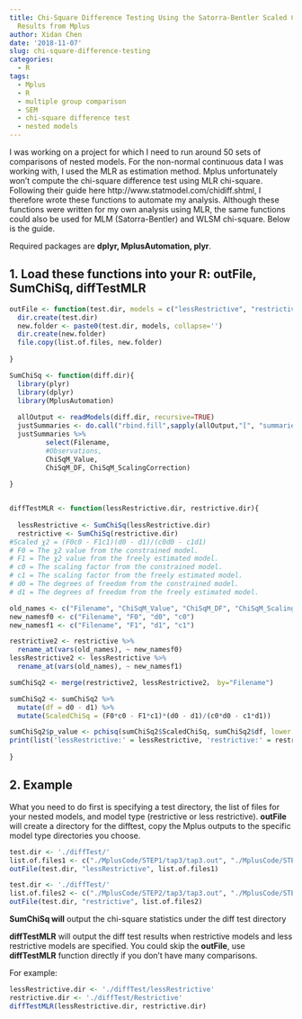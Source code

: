 ```yaml
---
title: Chi-Square Difference Testing Using the Satorra-Bentler Scaled Chi-Square with
  Results from Mplus
author: Xidan Chen
date: '2018-11-07'
slug: chi-square-difference-testing
categories: 
  - R 
tags:
  - Mplus
  - R
  - multiple group comparison
  - SEM
  - chi-square difference test
  - nested models
---
```

I was working on a project for which I need to run around 50 sets of comparisons of nested models. For the non-normal continuous data I was working with, I used the MLR as estimation method. Mplus unfortunately won’t compute the chi-square difference test using MLR chi-square. Following their guide here http://www.statmodel.com/chidiff.shtml, I therefore wrote these functions to automate my analysis. Although these functions were written for my own analysis using MLR, the same functions could also be used for MLM (Satorra-Bentler) and WLSM chi-square. Below is the guide. 

Required packages are **dplyr, MplusAutomation, plyr**. 

1. Load these functions into your R: **outFile, SumChiSq, diffTestMLR**
--
```r

outFile <- function(test.dir, models = c("lessRestrictive", "restrictive"), list.of.files){
  dir.create(test.dir)
  new.folder <- paste0(test.dir, models, collapse='')
  dir.create(new.folder)
  file.copy(list.of.files, new.folder)
  
}

SumChiSq <- function(diff.dir){
  library(plyr)
  library(dplyr)
  library(MplusAutomation)
  
  allOutput <- readModels(diff.dir, recursive=TRUE)
  justSummaries <- do.call("rbind.fill",sapply(allOutput,"[", "summaries"))
  justSummaries %>%
         select(Filename, 
         #Observations, 
         ChiSqM_Value, 
         ChiSqM_DF, ChiSqM_ScalingCorrection)
  
}


diffTestMLR <- function(lessRestrictive.dir, restrictive.dir){
  
  lessRestrictive <- SumChiSq(lessRestrictive.dir)
  restrictive <- SumChiSq(restrictive.dir)
#Scaled χ2 = (F0c0 - F1c1)(d0 - d1)/(c0d0 - c1d1)
# F0 = The χ2 value from the constrained model.
# F1 = The χ2 value from the freely estimated model.
# c0 = The scaling factor from the constrained model.
# c1 = The scaling factor from the freely estimated model.
# d0 = The degrees of freedom from the constrained model.
# d1 = The degrees of freedom from the freely estimated model.

old_names <- c("Filename", "ChiSqM_Value", "ChiSqM_DF", "ChiSqM_ScalingCorrection")
new_namesf0 <- c("Filename", "F0", "d0", "c0")
new_namesf1 <- c("Filename", "F1", "d1", "c1")

restrictive2 <- restrictive %>% 
  rename_at(vars(old_names), ~ new_namesf0)
lessRestrictive2 <- lessRestrictive %>% 
  rename_at(vars(old_names), ~ new_namesf1)

sumChiSq2 <- merge(restrictive2, lessRestrictive2， by="Filename")

sumChiSq2 <- sumChiSq2 %>% 
  mutate(df = d0 - d1) %>%
  mutate(ScaledChiSq = (F0*c0 - F1*c1)*(d0 - d1)/(c0*d0 - c1*d1)) 

sumChiSq2$p_value <- pchisq(sumChiSq2$ScaledChiSq, sumChiSq2$df, lower.tail=FALSE)
print(list('lessRestrictive:' = lessRestrictive, 'restrictive:' = restrictive, 'diffTestMLR:' = sumChiSq2))
  
}


```



2. Example
--
What you need to do first is specifying a test directory, the list of files for your nested models, and model type (restrictive or less restrictive). **outFile** will create a directory for the difftest, copy the Mplus outputs to the specific model type directories you choose. 
```r

test.dir <- './diffTest/'
list.of.files1 <- c("./MplusCode/STEP1/tap3/tap3.out", "./MplusCode/STEP1/vlmta3/vlmta3.out")
outFile(test.dir, "lessRestrictive", list.of.files1)

test.dir <- './diffTest/'
list.of.files2 <- c("./MplusCode/STEP2/tap3/tap3.out", "./MplusCode/STEP2/vlmta3/vlmta3.out")
outFile(test.dir, "restrictive", list.of.files2)
```

**SumChiSq will** output the chi-square statistics under the diff test directory

**diffTestMLR** will output the diff test results when restrictive models and less restrictive models are specified. You could skip the **outFile**, use **diffTestMLR** function directly if you don't have many comparisons.

For example:
```r
lessRestrictive.dir <- './diffTest/lessRestrictive'
restrictive.dir <- './diffTest/Restrictive'
diffTestMLR(lessRestrictive.dir, restrictive.dir)
```






